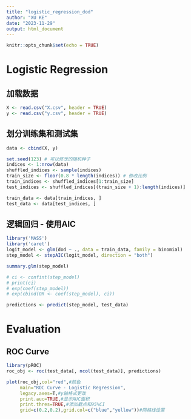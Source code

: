 ```yaml
---
title: "logistic_regression_dod"
author: "XU KE"
date: "2023-11-29"
output: html_document
---
```


```r
knitr::opts_chunk$set(echo = TRUE)
```

# Logistic Regression

## 加载数据

```r
X <- read.csv("X.csv", header = TRUE)
y <- read.csv("y.csv", header = TRUE)
```

## 划分训练集和测试集

```r
 
data <- cbind(X, y)

set.seed(123) # 可以修改的随机种子
indices <- 1:nrow(data)
shuffled_indices <- sample(indices)
train_size <- floor(0.8 * length(indices)) # 修改比例
train_indices <- shuffled_indices[1:train_size]
test_indices <- shuffled_indices[(train_size + 1):length(indices)]

train_data <- data[train_indices, ]
test_data <- data[test_indices, ]
```

## 逻辑回归 - 使用AIC

```r
library('MASS')
library('caret')
logit_model <- glm(dod ~ ., data = train_data, family = binomial)
step_model <- stepAIC(logit_model, direction = "both")
```

```r
summary.glm(step_model)
```

```r
# ci <- confint(step_model)
# print(ci)
# exp(coef(step_model))
# exp(cbind(OR <- coef(step_model), ci))

predictions <- predict(step_model, test_data)
```

# Evaluation

## ROC Curve

```r
library(pROC)
roc_obj <- roc(test_data[, ncol(test_data)], predictions)

plot(roc_obj,col="red",#颜色
     main="ROC Curve - Logistic Regression",
     legacy.axes=T,#y轴格式更改
     print.auc=TRUE,#显示AUC面积
     print.thres=TRUE,#添加截点和95%CI
     grid=c(0.2,0.2),grid.col=c("blue","yellow"))#网格线设置
```

